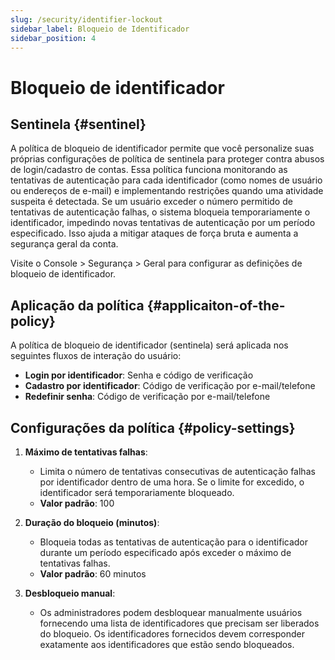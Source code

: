 ```yaml
---
slug: /security/identifier-lockout
sidebar_label: Bloqueio de Identificador
sidebar_position: 4
---
```


# Bloqueio de identificador

## Sentinela \{#sentinel}

A política de bloqueio de identificador permite que você personalize suas próprias configurações de política de sentinela para proteger contra abusos de login/cadastro de contas. Essa política funciona monitorando as tentativas de autenticação para cada identificador (como nomes de usuário ou endereços de e-mail) e implementando restrições quando uma atividade suspeita é detectada. Se um usuário exceder o número permitido de tentativas de autenticação falhas, o sistema bloqueia temporariamente o identificador, impedindo novas tentativas de autenticação por um período especificado. Isso ajuda a mitigar ataques de força bruta e aumenta a segurança geral da conta.

Visite o <CloudLink to="/security/general">Console > Segurança > Geral</CloudLink> para configurar as definições de bloqueio de identificador.

## Aplicação da política \{#applicaiton-of-the-policy}

A política de bloqueio de identificador (sentinela) será aplicada nos seguintes fluxos de interação do usuário:

- **Login por identificador**: Senha e código de verificação
- **Cadastro por identificador**: Código de verificação por e-mail/telefone
- **Redefinir senha**: Código de verificação por e-mail/telefone

## Configurações da política \{#policy-settings}

1. **Máximo de tentativas falhas**:

   - Limita o número de tentativas consecutivas de autenticação falhas por identificador dentro de uma hora. Se o limite for excedido, o identificador será temporariamente bloqueado.
   - **Valor padrão**: 100

2. **Duração do bloqueio (minutos)**:

   - Bloqueia todas as tentativas de autenticação para o identificador durante um período especificado após exceder o máximo de tentativas falhas.
   - **Valor padrão**: 60 minutos

3. **Desbloqueio manual**:
   - Os administradores podem desbloquear manualmente usuários fornecendo uma lista de identificadores que precisam ser liberados do bloqueio. Os identificadores fornecidos devem corresponder exatamente aos identificadores que estão sendo bloqueados.

